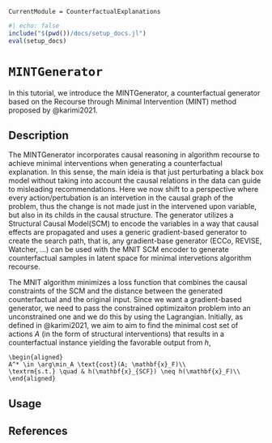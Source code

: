 ``` @meta
CurrentModule = CounterfactualExplanations 
```

```julia
#| echo: false
include("$(pwd())/docs/setup_docs.jl")
eval(setup_docs)
```

# `MINTGenerator`

In this tutorial, we introduce the MINTGenerator, a counterfactual generator based on the Recourse through Minimal
Intervention (MINT) method proposed by @karimi2021.

## Description

The MINTGenerator incorporates causal reasoning in algorithm recourse to achieve minimal interventions when generating a counterfactual explanation. In this sense, the main ideia is that just perturbating a black box model without taking into account the causal relations in the data can guide to misleading recommendations. Here we now shift to a perspective where every action/pertubation is an intervetion in the causal graph of the problem, thus the change is not made just in the intervened upon variable, but also in its childs in the causal structure. The generator utilizes a Structural Causal Model(SCM) to encode the variables in a way that causal effects are propagated and uses a generic gradient-based generator to create the search path, that is, any gradient-base generator (ECCo, REVISE, Watcher, ...) can be used with the MNIT SCM encoder to generate counterfactual samples in latent space for minimal intervetions algorithm recourse.

The MNIT algorithm minimizes a loss function that combines the causal constraints of the SCM and the distance between the generated counterfactual and the original input. Since we want a gradient-based generator, we need to pass the constrained optimizaiton problem into an unconstrained one and we do this by using the Lagrangian. Initially, as defined in @karimi2021, we aim to aim to find the minimal cost set of actions $A$ (in the form of structural interventions) that results in a counterfactual instance yielding the favorable output from $h$,

``` math
\begin{aligned}
A^* \in \arg\min_A \text{cost}(A; \mathbf{x}_F)\\
\textrm{s.t.} \quad & h(\mathbf{x}_{SCF}) \neq h(\mathbf{x}_F)\\
\end{aligned}
 ```





## Usage


## References